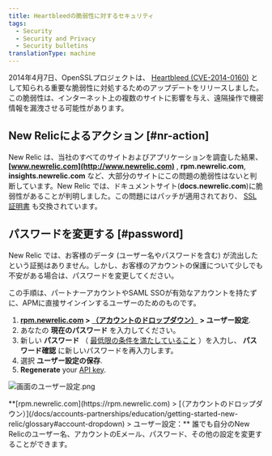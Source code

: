 ```yaml
---
title: Heartbleedの脆弱性に対するセキュリティ
tags:
  - Security
  - Security and Privacy
  - Security bulletins
translationType: machine
---
```



2014年4月7日、OpenSSLプロジェクトは、 [Heartbleed (CVE-2014-0160)](http://heartbleed.com) として知られる重要な脆弱性に対処するためのアップデートをリリースしました。この脆弱性は、インターネット上の複数のサイトに影響を与え、遠隔操作で機密情報を漏洩させる可能性があります。

## New Relicによるアクション [#nr-action]

New Relic は、当社のすべてのサイトおよびアプリケーションを調査した結果、 **[www.newrelic.com](http://www.newrelic.com)** , **rpm.newrelic.com**, **insights.newrelic.com** など、大部分のサイトにこの問題の脆弱性はないと判断しています。New Relic では、ドキュメントサイト(**docs.newrelic.com**)に脆弱性があることが判明しました。この問題にはパッチが適用されており、 [SSL証明書](/docs/accounts-partnerships/education/getting-started-new-relic/glossary#ssl-certificate) も交換されています。

## パスワードを変更する [#password]

New Relic では、お客様のデータ (ユーザー名やパスワードを含む) が流出したという証拠はありません。しかし、お客様のアカウントの保護について少しでも不安がある場合は、パスワードを変更してください。

この手順は、パートナーアカウントやSAML SSOが有効なアカウントを持たずに、APMに直接サインインするユーザーのためのものです。

1. **[rpm.newrelic.com](https://rpm.newrelic.com) > [（アカウントのドロップダウン）](/docs/accounts-partnerships/education/getting-started-new-relic/glossary#account-dropdown) > ユーザー設定**.
2. あなたの **現在のパスワード** を入力してください。
3. 新しい **パスワード** （ [最低限の条件を満たしていること](/docs/subscriptions/account-user-settings#requirements) ）を入力し、 **パスワード確認** に新しいパスワードを再入力します。
4. 選択 **ユーザー設定の保存**.
5. **Regenerate** your [API key](/docs/apis/rest-api-v2/requirements/api-keys#creating).

<img
  title="画面のユーザー設定.png"
  alt="画面のユーザー設定.png"
  src={screenUserPreferences0}
/>

<figcaption>
  **[rpm.newrelic.com](https://rpm.newrelic.com) > [（アカウントのドロップダウン）](/docs/accounts-partnerships/education/getting-started-new-relic/glossary#account-dropdown) > ユーザー設定：** 誰でも自分のNew Relicのユーザー名、アカウントのEメール、パスワード、その他の設定を変更することができます。
</figcaption>
